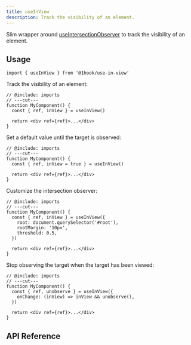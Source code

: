 ```yaml
---
title: useInView
description: Track the visibility of an element.
---
```


Slim wrapper around [useIntersectionObserver](./use-intersection-observer) to track the visibility of an element.

## Usage

```tsx twoslash include imports
import { useInView } from '@1hook/use-in-view'
```

Track the visibility of an element:

```tsx twoslash
// @include: imports
// ---cut---
function MyComponent() {
  const { ref, inView } = useInView()

  return <div ref={ref}>...</div>
}
```

Set a default value until the target is observed:

```tsx twoslash
// @include: imports
// ---cut---
function MyComponent() {
  const { ref, inView = true } = useInView()

  return <div ref={ref}>...</div>
}
```

Customize the intersection observer:

```tsx twoslash
// @include: imports
// ---cut---
function MyComponent() {
  const { ref, inView } = useInView({
    root: document.querySelector('#root'),
    rootMargin: '10px',
    threshold: 0.5,
  })

  return <div ref={ref}>...</div>
}
```

Stop observing the target when the target has been viewed:

```tsx twoslash
// @include: imports
// ---cut---
function MyComponent() {
  const { ref, unobserve } = useInView({
    onChange: (inView) => inView && unobserve(),
  })

  return <div ref={ref}>...</div>
}
```

## API Reference

<AutoTypeTable
  name="UseInViewOptions"
  description="Options for the useInView hook."
  path="packages/use-in-view/src/index.ts"
/>

<AutoTypeTable
  name="UseInViewReturn"
  description="Return value for the useInView hook."
  path="packages/use-in-view/src/index.ts"
/>
